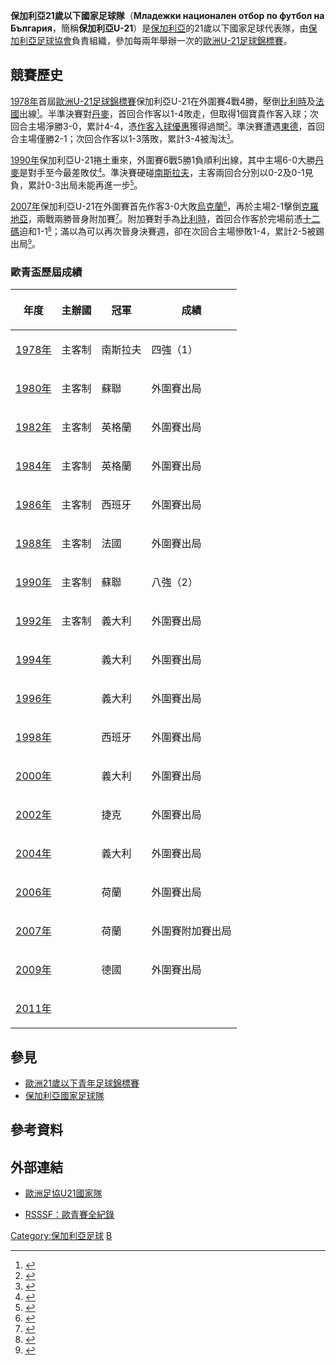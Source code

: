 {{National football team-2 
|  Name               = 保加利亞U-21<br />''Bulgaria Under-21'' 
|  Badge              = Bulgaria_football_union.gif 
|  Nickname           = -- 
|  Association        = [[保加利亞足球協會|保加利亞足球協會]] 
|  Coach              = {{flagicon|Bulgaria}} [[Ivan_Venkov_Kolev|伊万·哥列夫]]<br />〔Ivan Kolev〕 
|  Captain            = [[Ivelin_Popov|Ivelin Popov]] 
|  Most caps          = [[佩塔尔·米赫塔尔斯基|佩塔尔·米赫塔尔斯基]]<br />（Petar Mihtarski，51次） 
|  Top scorer         = [[塔塔納斯·米哈洛夫|塔塔納斯·米哈洛夫]]<br />（Atanas Mihaylov，31球） 
|  pattern_la1=|pattern_b1=|pattern_ra1=
|  leftarm1=FFFFFF|body1=FFFFFF|rightarm1=FFFFFF|shorts1=008000|socks1=FFFFFF
|  pattern_la2=|pattern_b2=|pattern_ra2=
|  leftarm2=FF0000|body2=FF0000|rightarm2=FF0000|shorts2=FFFFFF|socks2= FF0000

|  First game         = '''-''' <br /><small>（--） </small>
|  Largest win        = '''-''' <br /><small>（--） </small>
|  Largest loss       = '''-''' <br /><small>（--） </small> <br><center><small>（''只計算正式比賽紀錄''）</small></center> 
|  UEFAu21Champ apps  = 2 
|  UEFAu21Champ first = [[1978_UEFA_European_Under-21_Football_Championship|1978年]] 
|  UEFAu21Champ best  = 準決賽：[[1978_UEFA_European_Under-21_Football_Championship|1978年]]
}}
'''保加利亞21歲以下國家足球隊'''（'''Младежки национален отбор по футбол на България'''，簡稱'''保加利亞U-21'''）是[[保加利亞|保加利亞]]的21歲以下國家足球代表隊，由[[保加利亞足球協會|保加利亞足球協會]]負責組織，參加每兩年舉辦一次的[[歐洲U-21足球錦標賽|歐洲U-21足球錦標賽]]。

== 競賽歷史 ==
[[1978_UEFA_European_Under-21_Football_Championship|1978年]]首屆[[歐洲U-21足球錦標賽|歐洲U-21足球錦標賽]]保加利亞U-21在外圍賽4戰4勝，壓倒[[比利時21歲以下國家足球隊|比利時]]及[[法國21歲以下國家足球隊|法國]]出線<small><ref>{{cite web |language=en |url=http://www.uefa.com/competitions/under21/history/season=1978/round=1746/group=1693.html |title=Season 1976-1978 - Qualifying round Group 4 |publisher=[[UEFA|''uefa.com'']] |date=2009-07-29 |accessdate=2009-10-07 |archive-date=2009-06-28 |archive-url=https://web.archive.org/web/20090628133816/http://www.uefa.com/competitions/under21/history/season=1978/round=1746/group=1693.html |dead-url=no }}</ref></small>。半準決賽對[[丹麥21歲以下國家足球隊|丹麥]]，首回合作客以1-4敗走，但取得1個寶貴作客入球；次回合主場淨勝3-0，累計4-4，憑[[作客入球優惠|作客入球優惠]]獲得過關<small><ref>{{cite web |language=en |url=http://www.uefa.com/competitions/under21/history/season=1978/round=1747/index.html |title=Season 1976-1978 - Quarter-finals |publisher=[[UEFA|''uefa.com'']] |date=2009-07-29 |accessdate=2009-10-07 |archive-date=2009-08-21 |archive-url=https://web.archive.org/web/20090821193602/http://www.uefa.com/competitions/under21/history/season=1978/round=1747/index.html |dead-url=no }}</ref></small>。準決賽遭遇[[東德21歲以下國家足球隊|東德]]，首回合主場僅勝2-1；次回合作客以1-3落敗，累計3-4被淘汰<small><ref>{{cite web |language=en |url=http://www.uefa.com/competitions/under21/history/season=1978/round=1748/index.html |title=Season 1976-1978 - Semi-finals |publisher=[[UEFA|''uefa.com'']] |date=2009-07-29 |accessdate=2009-10-07 |archive-date=2009-07-08 |archive-url=https://web.archive.org/web/20090708175508/http://www.uefa.com/competitions/under21/history/season=1978/round=1748/index.html |dead-url=no }}</ref></small>。

[[1990_UEFA_European_Under-21_Football_Championship|1990年]]保加利亞U-21捲土重來，外圍賽6戰5勝1負順利出線，其中主場6-0大勝[[丹麥21歲以下國家足球隊|丹麥]]是對手至今最差敗仗<small><ref>{{cite web |language=en |url=http://www.uefa.com/competitions/under21/history/season=1990/round=556/group=742.html |title=Season 1988-1990 - Qualifying round Group 1 |publisher=[[UEFA|''uefa.com'']] |date=2009-07-29 |accessdate=2009-10-07 |archive-date=2009-08-26 |archive-url=https://web.archive.org/web/20090826100715/http://www.uefa.com/competitions/under21/history/season=1990/round=556/group=742.html |dead-url=no }}</ref></small>。準決賽硬碰[[南斯拉夫21歲以下國家足球隊|南斯拉夫]]，主客兩回合分別以0-2及0-1見負，累計0-3出局未能再進一步<small><ref>{{cite web |language=en |url=http://www.uefa.com/competitions/under21/history/season=1990/round=552/index.html |title=Season 1988-1990 - Quarter-finals |publisher=[[UEFA|''uefa.com'']] |date=2009-07-29 |accessdate=2009-10-07 |archive-date=2009-04-17 |archive-url=https://web.archive.org/web/20090417195652/http://www.uefa.com/competitions/under21/history/season=1990/round=552/index.html |dead-url=no }}</ref></small>。

[[2007年歐洲U-21足球錦標賽|2007年]]保加利亞U-21在外圍賽首先作客3-0大敗[[烏克蘭21歲以下國家足球隊|烏克蘭]]<small><ref>{{cite web |language=en |url=http://www.uefa.com/competitions/under21/history/season=2007/round=2238/match=83844/index.html |title=Bulgaria loss leaves Ukraine reeling |publisher=[[UEFA|''uefa.com'']] |date=2006-08-16 |accessdate=2009-10-07}}</ref></small>，再於主場2-1擊倒[[克羅地亞21歲以下國家足球隊|克羅地亞]]，兩戰兩勝晉身附加賽<small><ref>{{cite web |language=en |url=http://www.uefa.com/competitions/under21/history/season=2007/round=2238/match=83845/index.html |title=Bozhinov helps Bulgaria progress |publisher=[[UEFA|''uefa.com'']] |date=2006-09-03 |accessdate=2009-10-07}}</ref></small>。附加賽對手為[[比利時21歲以下國家足球隊|比利時]]，首回合作客於完場前憑[[十二碼|十二碼]]迫和1-1<small><ref>{{cite web |language=en |url=http://www.uefa.com/competitions/under21/history/season=2007/round=2239/match=84942/index.html |title=Genkov spot on for Bulgaria |publisher=[[UEFA|''uefa.com'']] |date=2006-10-07 |accessdate=2009-10-07 |archive-date=2009-08-17 |archive-url=https://web.archive.org/web/20090817223944/http://www.uefa.com/competitions/under21/history/season=2007/round=2239/match=84942/index.html |dead-url=no }}</ref></small>；滿以為可以再次晉身決賽週，卻在次回合主場慘敗1-4，累計2-5被踢出局<small><ref>{{cite web |language=en |url=http://www.uefa.com/competitions/under21/history/season=2007/round=2239/match=84943/index.html |title=Stylish Belgium end Bulgaria bid |publisher=[[UEFA|''uefa.com'']] |date=2006-10-11 |accessdate=2009-10-07 |archive-date=2009-07-15 |archive-url=https://web.archive.org/web/20090715014837/http://www.uefa.com/competitions/under21/history/season=2007/round=2239/match=84943/index.html |dead-url=no }}</ref></small>。  

=== 歐青盃歷屆成績 ===
{| class="wikitable" cellpadding=5
|-
! 年度 !! 主辦國 !! 冠軍 !! 成績
|-
|[[1978_UEFA_European_Under-21_Football_Championship|1978年]] || 主客制 || {{flagicon|YUG}} 南斯拉夫 || 四強（1）
|-
|[[1980_UEFA_European_Under-21_Football_Championship|1980年]] || 主客制 || {{flagicon|USSR}} 蘇聯 || 外圍賽出局
|- 
|[[1982_UEFA_European_Under-21_Football_Championship|1982年]] || 主客制 || {{flagicon|ENG}} 英格蘭 || 外圍賽出局
|- 
|[[1984_UEFA_European_Under-21_Football_Championship|1984年]] || 主客制 || {{flagicon|ENG}} 英格蘭 || 外圍賽出局
|- 
|[[1986_UEFA_European_Under-21_Football_Championship|1986年]] || 主客制 || {{flagicon|ESP}} 西班牙 || 外圍賽出局
|-
|[[1988_UEFA_European_Under-21_Football_Championship|1988年]] || 主客制 || {{flagicon|FRA}} 法國 || 外圍賽出局
|-
|[[1990_UEFA_European_Under-21_Football_Championship|1990年]] || 主客制 || {{flagicon|USSR}} 蘇聯 || 八強（2）
|-
|[[1992_UEFA_European_Under-21_Football_Championship|1992年]] || 主客制 || {{flagicon|ITA}} 義大利 || 外圍賽出局
|-  
|[[1994_UEFA_European_Under-21_Football_Championship|1994年]] || {{FRA}} || {{flagicon|ITA}} 義大利 || 外圍賽出局
|- 
|[[1996_UEFA_European_Under-21_Football_Championship|1996年]] || {{ESP}} || {{flagicon|ITA}} 義大利 || 外圍賽出局 
|- 
|[[1998_UEFA_European_Under-21_Football_Championship|1998年]] || {{ROM}} || {{flagicon|ESP}} 西班牙 || 外圍賽出局
|- 
|[[2000_UEFA_European_Under-21_Football_Championship|2000年]] || {{SVK}} || {{flagicon|ITA}} 義大利 || 外圍賽出局
|-
|[[2002_UEFA_European_Under-21_Football_Championship|2002年]] || {{SUI}} || {{flagicon|CZE}} 捷克 || 外圍賽出局
|- 
|[[2004_UEFA_European_Under-21_Football_Championship|2004年]] || {{GER}} || {{flagicon|ITA}} 義大利 || 外圍賽出局
|- 
|[[2006_UEFA_European_Under-21_Football_Championship|2006年]] || {{POR}} || {{flagicon|NED}} 荷蘭 || 外圍賽出局
|- 
|[[2007年歐洲U-21足球錦標賽|2007年]] || {{NED}} || {{flagicon|NED}} 荷蘭 || 外圍賽附加賽出局
|-
|[[2009年歐洲U-21足球錦標賽|2009年]] || {{SWE}} || {{flagicon|GER}} 德國 || 外圍賽出局
|- 
|[[2011年歐洲U-21足球錦標賽|2011年]] || {{DEN}} ||  ||
|}

== 參見 ==
* [[歐洲21歲以下青年足球錦標賽|歐洲21歲以下青年足球錦標賽]]
* [[保加利亞國家足球隊|保加利亞國家足球隊]]

== 參考資料 ==
{{reflist}}

==外部連結==
* {{en}}[http://www.uefa.com/competitions/under21/teams/team=200020/index.html 歐洲足協U21國家隊]{{Wayback|url=http://www.uefa.com/competitions/under21/teams/team=200020/index.html |date=20091027050045 }}
* {{en}}[http://www.rsssf.com/tablese/europe-u21.html RSSSF：歐青賽全紀錄]{{Wayback|url=http://www.rsssf.com/tablese/europe-u21.html |date=20051213223313 }}

{{UEFA under-21 teams}}

[[Category:保加利亞足球|Category:保加利亞足球]]
[[Category:歐洲U21國家足球隊|B]]